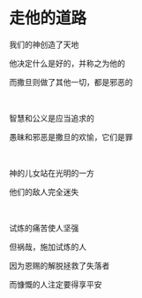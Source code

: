 # 走他的道路

我们的神创造了天地

他决定什么是好的，并称之为他的

而撒旦则做了其他一切，都是邪恶的

<p></p>

<br />

智慧和公义是应当追求的

愚昧和邪恶是撒旦的欢愉，它们是罪

<br />

神的儿女站在光明的一方

他们的敌人完全迷失

<br />

试炼的痛苦使人坚强

但祸哉，施加试炼的人

因为恩赐的解脱拯救了失落者

而慷慨的人注定要得享平安